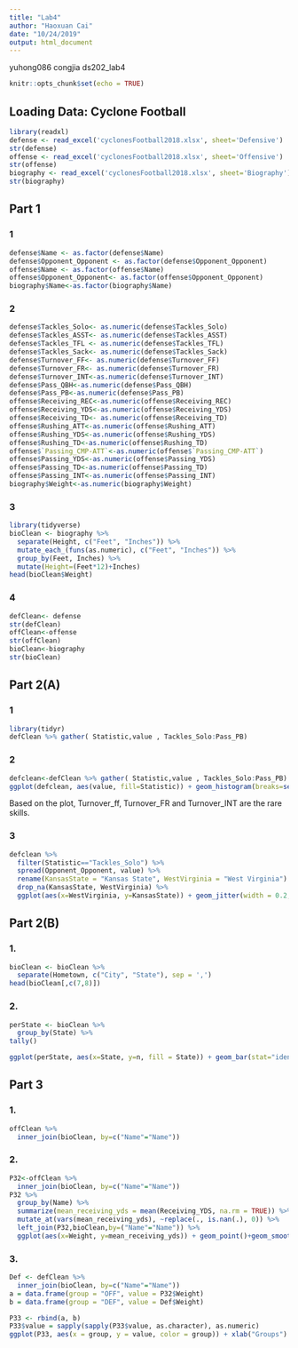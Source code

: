 ```yaml
---
title: "Lab4"
author: "Haoxuan Cai"
date: "10/24/2019"
output: html_document
---
```

yuhong086
congjia
ds202_lab4

```r
knitr::opts_chunk$set(echo = TRUE)
```

## Loading Data: Cyclone Football

```r
library(readxl)
defense <- read_excel('cyclonesFootball2018.xlsx', sheet='Defensive')
str(defense)
offense <- read_excel('cyclonesFootball2018.xlsx', sheet='Offensive')
str(offense)
biography <- read_excel('cyclonesFootball2018.xlsx', sheet='Biography')
str(biography)
```

## Part 1

### 1

```r
defense$Name <- as.factor(defense$Name)
defense$Opponent_Opponent <- as.factor(defense$Opponent_Opponent)
offense$Name <- as.factor(offense$Name)
offense$Opponent_Opponent<- as.factor(offense$Opponent_Opponent)
biography$Name<-as.factor(biography$Name)

```

### 2

```r
defense$Tackles_Solo<- as.numeric(defense$Tackles_Solo)
defense$Tackles_ASST<- as.numeric(defense$Tackles_ASST)
defense$Tackles_TFL <- as.numeric(defense$Tackles_TFL)
defense$Tackles_Sack<- as.numeric(defense$Tackles_Sack)
defense$Turnover_FF<- as.numeric(defense$Turnover_FF)
defense$Turnover_FR<- as.numeric(defense$Turnover_FR)
defense$Turnover_INT<-as.numeric(defense$Turnover_INT)
defense$Pass_QBH<-as.numeric(defense$Pass_QBH)
defense$Pass_PB<-as.numeric(defense$Pass_PB)
offense$Receiving_REC<-as.numeric(offense$Receiving_REC)
offense$Receiving_YDS<-as.numeric(offense$Receiving_YDS)
offense$Receiving_TD<- as.numeric(offense$Receiving_TD)
offense$Rushing_ATT<-as.numeric(offense$Rushing_ATT)
offense$Rushing_YDS<-as.numeric(offense$Rushing_YDS)
offense$Rushing_TD<-as.numeric(offense$Rushing_TD)
offense$`Passing_CMP-ATT`<-as.numeric(offense$`Passing_CMP-ATT`)
offense$Passing_YDS<-as.numeric(offense$Passing_YDS)
offense$Passing_TD<-as.numeric(offense$Passing_TD)
offense$Passing_INT<-as.numeric(offense$Passing_INT)
biography$Weight<-as.numeric(biography$Weight)
```

### 3
```r
library(tidyverse)
bioClean <- biography %>%
  separate(Height, c("Feet", "Inches")) %>%
  mutate_each_(funs(as.numeric), c("Feet", "Inches")) %>%
  group_by(Feet, Inches) %>%
  mutate(Height=(Feet*12)+Inches)
head(bioClean$Weight)
```

### 4
```r
defClean<- defense
str(defClean)
offClean<-offense
str(offClean)
bioClean<-biography
str(bioClean)
```

## Part 2(A)

### 1

```r
library(tidyr)
defClean %>% gather( Statistic,value , Tackles_Solo:Pass_PB)
```



### 2

```r
defclean<-defClean %>% gather( Statistic,value , Tackles_Solo:Pass_PB)
ggplot(defclean, aes(value, fill=Statistic)) + geom_histogram(breaks=seq(0,6,by=1)) + facet_wrap(~Statistic) + labs(title="ISU Football Defensive Statistics Histogram", x="Value", y="Count")
```

Based on the plot, Turnover_ff, Turnover_FR and Turnover_INT are the rare skills.

### 3

```r
defclean %>%
  filter(Statistic=="Tackles_Solo") %>% 
  spread(Opponent_Opponent, value) %>%
  rename(KansasState = "Kansas State", WestVirginia = "West Virginia") %>%
  drop_na(KansasState, WestVirginia) %>%
  ggplot(aes(x=WestVirginia, y=KansasState)) + geom_jitter(width = 0.2, height = 0.2) + labs(title="West Virginia vs Kansas State", x="West Virginia", y="Kansas State") + xlim(0,7) + ylim(0,10)
```

## Part 2(B)

### 1.

```r
bioClean <- bioClean %>%
  separate(Hometown, c("City", "State"), sep = ',')
head(bioClean[,c(7,8)])
```

### 2.
```r
perState <- bioClean %>% 
  group_by(State) %>%
tally()

ggplot(perState, aes(x=State, y=n, fill = State)) + geom_bar(stat="identity") + labs(title = "Number of Players' per Hometown State") + xlab("Players' Hometown State") + ylab("Count")
```

## Part 3

### 1. 

```r
offClean %>%
  inner_join(bioClean, by=c("Name"="Name"))
```

### 2.

```r
P32<-offClean %>%
  inner_join(bioClean, by=c("Name"="Name"))
P32 %>%
  group_by(Name) %>%
  summarize(mean_receiving_yds = mean(Receiving_YDS, na.rm = TRUE)) %>%
  mutate_at(vars(mean_receiving_yds), ~replace(., is.nan(.), 0)) %>%
  left_join(P32,bioClean,by=("Name"="Name")) %>%
  ggplot(aes(x=Weight, y=mean_receiving_yds)) + geom_point()+geom_smooth(method = 'lm') + labs(title="Weight by Mean Offensive Receiving Yards", x="Weight in pounds", y="Mean Reveiving Yards")
```

### 3.

```r
Def <- defClean %>%
  inner_join(bioClean, by=c("Name"="Name"))
a = data.frame(group = "OFF", value = P32$Weight)
b = data.frame(group = "DEF", value = Def$Weight)

P33 <- rbind(a, b)
P33$value = sapply(sapply(P33$value, as.character), as.numeric)
ggplot(P33, aes(x = group, y = value, color = group)) + xlab("Groups") +  ylab("Weight") + labs(title = "Players' Weight on Offense and Defense") + geom_boxplot() 
```
